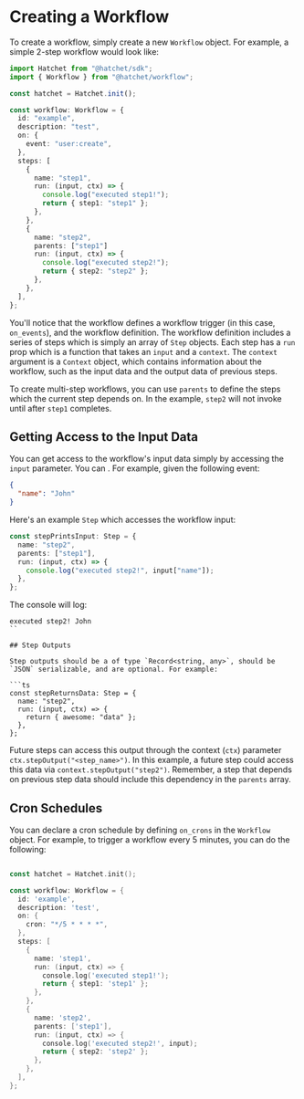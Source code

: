 # Creating a Workflow

To create a workflow, simply create a new `Workflow` object.
For example, a simple 2-step workflow would look like:

```ts
import Hatchet from "@hatchet/sdk";
import { Workflow } from "@hatchet/workflow";

const hatchet = Hatchet.init();

const workflow: Workflow = {
  id: "example",
  description: "test",
  on: {
    event: "user:create",
  },
  steps: [
    {
      name: "step1",
      run: (input, ctx) => {
        console.log("executed step1!");
        return { step1: "step1" };
      },
    },
    {
      name: "step2",
      parents: ["step1"]
      run: (input, ctx) => {
        console.log("executed step2!");
        return { step2: "step2" };
      },
    },
  ],
};
```

You'll notice that the workflow defines a workflow trigger (in this case, `on_events`), and the workflow definition. The workflow definition includes a series of steps which is simply an array of `Step` objects. Each step has a `run` prop which is a function that takes an `input` and a `context`. The `context` argument is a `Context` object, which contains information about the workflow, such as the input data and the output data of previous steps.

To create multi-step workflows, you can use `parents` to define the steps which the current step depends on. In the example, `step2` will not invoke until after `step1` completes.

## Getting Access to the Input Data

You can get access to the workflow's input data simply by accessing the `input` parameter. You can . For example, given the following event:

```json
{
  "name": "John"
}
```

Here's an example `Step` which accesses the workflow input:

```ts
const stepPrintsInput: Step = {
  name: "step2",
  parents: ["step1"],
  run: (input, ctx) => {
    console.log("executed step2!", input["name"]);
  },
};
```

The console will log:

````
executed step2! John
``

## Step Outputs

Step outputs should be a of type `Record<string, any>`, should be `JSON` serializable, and are optional. For example:

```ts
const stepReturnsData: Step = {
  name: "step2",
  run: (input, ctx) => {
    return { awesome: "data" };
  },
};
````

Future steps can access this output through the context (`ctx`) parameter `ctx.stepOutput("<step_name>")`. In this example, a future step could access this data via `context.stepOutput("step2")`. Remember, a step that depends on previous step data should include this dependency in the `parents` array.

## Cron Schedules

You can declare a cron schedule by defining `on_crons` in the `Workflow` object. For example, to trigger a workflow every 5 minutes, you can do the following:

```go

const hatchet = Hatchet.init();

const workflow: Workflow = {
  id: 'example',
  description: 'test',
  on: {
    cron: "*/5 * * * *",
  },
  steps: [
    {
      name: 'step1',
      run: (input, ctx) => {
        console.log('executed step1!');
        return { step1: 'step1' };
      },
    },
    {
      name: 'step2',
      parents: ['step1'],
      run: (input, ctx) => {
        console.log('executed step2!', input);
        return { step2: 'step2' };
      },
    },
  ],
};
```
